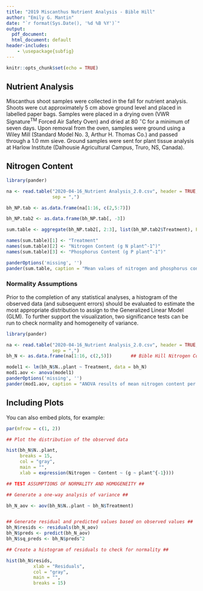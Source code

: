 ```yaml
---
title: "2019 Miscanthus Nutrient Analysis - Bible Hill"
author: "Emily G. Mantin"
date: "`r format(Sys.Date(), '%d %B %Y')`"
output:
  pdf_document: 
  html_document: default
header-includes: 
    - \usepackage{subfig}
---
```


```r
knitr::opts_chunk$set(echo = TRUE)
```


## Nutrient Analysis

Miscanthus shoot samples were collected in the fall for nutrient analysis.  Shoots were cut approximately 5 cm above ground level and placed in labelled paper bags.  Samples were placed in a drying oven (VWR Signature^TM^ Forced Air Safety Oven) and dried at 80 $^\circ$C for a minimum of seven days.  Upon removal from the oven, samples were ground using a Wiley Mill (Standard Model No. 3, Arthur H. Thomas Co.) and passed through a 1.0 mm sieve.  Ground samples were sent for plant tissue analysis at Harlow Institute (Dalhousie Agricultural Campus, Truro, NS, Canada).   

## Nitrogen Content

```r
library(pander)

na <- read.table("2020-04-16_Nutrient Analysis_2.0.csv", header = TRUE,
                 sep = ",")

bh_NP.tab <- as.data.frame(na[1:16, c(2,5:7)])

bh_NP.tab2 <- as.data.frame(bh_NP.tab[, -3])

sum.table <- aggregate(bh_NP.tab2[, 2:3], list(bh_NP.tab2$Treatment), FUN = "mean")

names(sum.table)[1] <- "Treatment"
names(sum.table)[2] <- "Nitrogen Content (g N plant^-1^)"
names(sum.table)[3] <- "Phosphorus Content (g P plant^-1^)"

panderOptions('missing', '')
pander(sum.table, caption = "Mean values of nitrogen and phosphorus content measured in the fall of the establishment year (2019).")
```

### Normality Assumptions

Prior to the completion of any statistical analyses, a histogram of the observed data (and subsequent errors) should be evaluated to estimate the most appropriate distribution to assign to the Generalized Linear Model (GLM).  To further support the visualization, two significance tests can be run to check normality and homogeneity of variance. 


```r
library(pander)

na <- read.table("2020-04-16_Nutrient Analysis_2.0.csv", header = TRUE,
                 sep = ",")
bh_N <- as.data.frame(na[1:16, c(2,5)])       ## Bible Hill Nitrogen Content

model1 <- lm(bh_N$N..plant ~ Treatment, data = bh_N)
mod1.aov <- anova(model1)
panderOptions('missing', '')
pander(mod1.aov, caption = "ANOVA results of mean nitrogen content per plant (g N plant^-1^) in Miscanthus biomass collected on 01 October 2019 from Bible Hill, NS.", add.significance.stars = TRUE)

```



## Including Plots

You can also embed plots, for example:

```r

par(mfrow = c(1, 2))

## Plot the distribution of the observed data

hist(bh_N$N..plant, 
     breaks = 15, 
     col = "gray", 
     main = "", 
     xlab = expression(Nitrogen ~ Content ~ (g ~ plant^{-1})))

## TEST ASSUMPTIONS OF NORMALITY AND HOMOGENEITY ##

## Generate a one-way analysis of variance ##

bh_N_aov <- aov(bh_N$N..plant ~ bh_N$Treatment)


## Generate residual and predicted values based on observed values ##
bh_N$resids <- residuals(bh_N_aov)
bh_N$preds <- predict(bh_N_aov)
bh_N$sq_preds <- bh_N$preds^2

## Create a histogram of residuals to check for normality ##

hist(bh_N$resids,
          xlab = "Residuals",
          col = "gray",
          main = "",
          breaks = 15)

```

